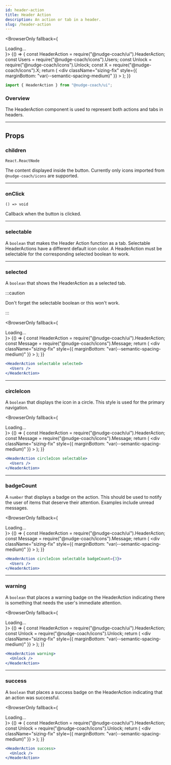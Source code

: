 ```yaml
---
id: header-action
title: Header Action
description: An action or tab in a header.
slug: /header-action
---
```



<BrowserOnly fallback={<div>Loading...</div>}>
  {() => {
    const HeaderAction = require("@nudge-coach/ui").HeaderAction;
    const Users = require("@nudge-coach/icons").Users;
    const Unlock = require("@nudge-coach/icons").Unlock;
    const X = require("@nudge-coach/icons").X;
    return (
      <div
        className="sizing-fix"
        style={{ marginBottom: "var(--semantic-spacing-medium)" }}
      >
        <HeaderAction>
          <X />
        </HeaderAction>
        <HeaderAction circleIcon selectable selected>
          <Users />
        </HeaderAction>
        <HeaderAction circleIcon success>
          <Unlock />
        </HeaderAction>
      </div>
    );
  }}
</BrowserOnly>

```jsx
import { HeaderAction } from "@nudge-coach/ui";
```

### Overview

The HeaderAction component is used to represent both actions and tabs in headers.

---

## Props

### children

`React.ReactNode`

The content displayed inside the button. Currently only icons imported from `@nudge-coach/icons` are supported.

---

### onClick

`() => void`

Callback when the button is clicked.

---

### selectable

A `boolean` that makes the Header Action function as a tab. Selectable HeaderActions have a different default icon color. A HeaderAction must be selectable for the corresponding selected boolean to work.

---

### selected

A `boolean` that shows the HeaderAction as a selected tab.

:::caution

Don't forget the selectable boolean or this won't work.

:::

<BrowserOnly fallback={<div>Loading...</div>}>
  {() => {
    const HeaderAction = require("@nudge-coach/ui").HeaderAction;
    const Message = require("@nudge-coach/icons").Message;
    return (
      <div
        className="sizing-fix"
        style={{ marginBottom: "var(--semantic-spacing-medium)" }}
      >
        <HeaderAction selectable selected>
          <Message />
        </HeaderAction>
      </div>
    );
  }}
</BrowserOnly>

```jsx
<HeaderAction selectable selected>
  <Users />
</HeaderAction>
```

---

### circleIcon

A `boolean` that displays the icon in a circle. This style is used for the primary navigation.

<BrowserOnly fallback={<div>Loading...</div>}>
  {() => {
    const HeaderAction = require("@nudge-coach/ui").HeaderAction;
    const Message = require("@nudge-coach/icons").Message;
    return (
      <div
        className="sizing-fix"
        style={{ marginBottom: "var(--semantic-spacing-medium)" }}
      >
        <HeaderAction circleIcon selectable>
          <Message />
        </HeaderAction>
      </div>
    );
  }}
</BrowserOnly>

```jsx
<HeaderAction circleIcon selectable>
  <Users />
</HeaderAction>
```

---

### badgeCount

A `number` that displays a badge on the action. This should be used to notify the user of items that deserve their attention. Examples include unread messages.

<BrowserOnly fallback={<div>Loading...</div>}>
  {() => {
    const HeaderAction = require("@nudge-coach/ui").HeaderAction;
    const Message = require("@nudge-coach/icons").Message;
    return (
      <div
        className="sizing-fix"
        style={{ marginBottom: "var(--semantic-spacing-medium)" }}
      >
        <HeaderAction circleIcon selectable badgeCount={3}>
          <Message />
        </HeaderAction>
      </div>
    );
  }}
</BrowserOnly>

```jsx
<HeaderAction circleIcon selectable badgeCount={3}>
  <Users />
</HeaderAction>
```

---

### warning

A `boolean` that places a warning badge on the HeaderAction indicating there is something that needs the user's immediate attention.

<BrowserOnly fallback={<div>Loading...</div>}>
  {() => {
    const HeaderAction = require("@nudge-coach/ui").HeaderAction;
    const Unlock = require("@nudge-coach/icons").Unlock;
    return (
      <div
        className="sizing-fix"
        style={{ marginBottom: "var(--semantic-spacing-medium)" }}
      >
        <HeaderAction warning>
          <Unlock />
        </HeaderAction>
      </div>
    );
  }}
</BrowserOnly>

```jsx
<HeaderAction warning>
  <Unlock />
</HeaderAction>
```

---

### success

A `boolean` that places a success badge on the HeaderAction indicating that an action was successful.

<BrowserOnly fallback={<div>Loading...</div>}>
  {() => {
    const HeaderAction = require("@nudge-coach/ui").HeaderAction;
    const Unlock = require("@nudge-coach/icons").Unlock;
    return (
      <div
        className="sizing-fix"
        style={{ marginBottom: "var(--semantic-spacing-medium)" }}
      >
        <HeaderAction success>
          <Unlock />
        </HeaderAction>
      </div>
    );
  }}
</BrowserOnly>

```jsx
<HeaderAction success>
  <Unlock />
</HeaderAction>
```
